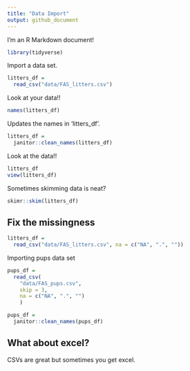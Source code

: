 ```yaml
---
title: "Data Import"
output: github_document
---
```


I'm an R Markdown document! 
```r
library(tidyverse)
```

Import a data set.

```r
litters_df =
  read_csv("data/FAS_litters.csv")
```
Look at your data!!

```r
names(litters_df)
```

Updates the names in 'litters_df'.

```r
litters_df = 
  janitor::clean_names(litters_df)
```

Look at the data!!
```r
litters_df
view(litters_df)
```

Sometimes skimming data is neat?
```r
skimr::skim(litters_df)
```

## Fix the missingness
```r
litters_df = 
  read_csv("data/FAS_litters.csv", na = c("NA", ".", ""))
```
Importing pups data set
```r
pups_df =
  read_csv(
    "data/FAS_pups.csv", 
    skip = 3,
    na = c("NA", ".", "")
    )

pups_df = 
  janitor::clean_names(pups_df)
```
## What about excel?

CSVs are great but sometimes you get excel.

